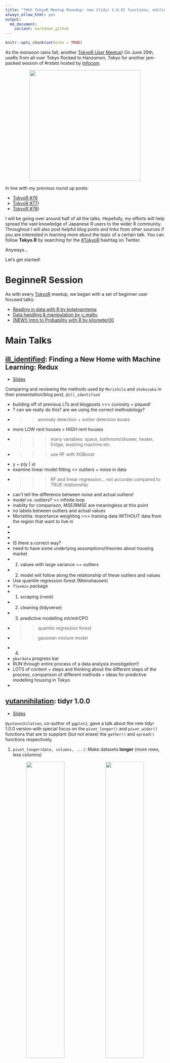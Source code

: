 ```yaml
---
title: "79th TokyoR Meetup Roundup: new {tidyr 1.0.0} functions, editing RAW images with R, and more!"
always_allow_html: yes
output: 
  md_document:
    variant: markdown_github
---
```

```r
knitr::opts_chunk$set(echo = TRUE)
```

As the monsoon rains fall, another [TokyoR User Meetup](https://tokyor.connpass.com/event/130254/)!  On June 29th, useRs from all over Tokyo flocked to Hanzomon, Tokyo for another jam-packed session of #rstats hosted by [Infocom](https://www.infocom.co.jp/en/index.html).

<img src="https://i.imgur.com/UlstyyS.png" style="display: block; margin: auto;" width = "350" />

In line with my previous round up posts:

- [TokyoR #76](https://ryo-n7.github.io/2019-03-07-tokyoR-76-roundup/)
- [TokyoR #77](https://ryo-n7.github.io/2019-04-24-tokyoR-77/)) 
- [TokyoR #78](https://ryo-n7.github.io/2019-05-31-tokyoR-78-roundup/)) 

I will be going over around half of all the talks. Hopefully, my efforts will help spread the vast knowledge of Japanese R users to the wider R community. Throughout I will also post helpful blog posts and links from other sources if you are interested in learning more about the topic of a certain talk. You can follow __Tokyo.R__ by searching for the [#TokyoR](https://twitter.com/hashtag/TokyoR) hashtag on Twitter.

Anyways...

Let's get started!

# BeginneR Session

As with every [TokyoR](http://tokyor.connpass.com/) meetup, we began with a set of beginner user focused talks:

- [Reading in data with R by kotatyamtema](https://www.slideshare.net/kotora_0507/tokyor79-beginnerssession1/kotora_0507/tokyor79-beginnerssession1)
- [Data handling & manipulation by y_mattu](https://ymattu.github.io/TokyoR79/slide.html#/)
- [(NEW!) Intro to Probability with R by kilometer00](https://speakerdeck.com/kilometer/tokyo-dot-r-number-79-beginnersession-que-lu-falseji-chu)

# Main Talks

## [ill_identified](https://twitter.com/ill_Identified): Finding a New Home with Machine Learning: Redux
- [Slides](https://speakerdeck.com/ktgrstsh/rethink-method-to-find-cheap-rental-houses-by-machine-learning)

Comparing and reviewing the methods used by `Morishita` and `shokosaka` in their presentation/blog post, `@ill_identified`

- building off of previous LTs and blogposts >>> curiosity = piqued!
- ? can we really do this? are we using the correct methodology?
- >> anomaly detection + outlier detection books
- more LOW rent houses > HIGH rent houses
- >>> many variables: space, bathroom/shower, heater, fridge, washing machine etc.
- >>> use RF with XGBoost
- y ~ p(y | x) 
- examine linear model fitting <> outliers + noise in data
- >>> RF and linear regression... not accurate compared to TRUE relationship 
- can't tell the difference between noise and actual outliers!
- model vs. outliers? >> infinite loop
- inablity for comparison, MSE/RMSE are meaningless at this point
- no labels between outliers and actual values
- Morishita: importance weighting >>> training data WITHOUT data from the region that want to live in 
-
-
-
- IS there a correct way?
- need to have some underlying assumptions/theories about housing market
- 1. values with large variance == outliers
- 2. model will follow along the relationship of these outliers and values
- Use quantile regression forest (Meinshausen)
- `flexmix` package
- 1. scraping (rvest)
- 2. cleaning (tidyverse)
- 3. predictive modelling mlr/mlrCPO
- >> quantile regression forest
- >> gaussian mixture model
- 4. 
- `pbardata` progress bar
- RUN through entire process of a data analysis investigation!! 
- LOTS of content + steps and thinking about the different steps of the process, comparison of different methods + ideas for predictive modelling housing in Tokyo
-

## [yutannihilation](https://twitter.com/yutannihilation):	tidyr 1.0.0
- [Slides](https://speakerdeck.com/yutannihilation/tidyr-pivot)

`@yutannihilation`, co-author of `ggplot2`, gave a talk about the new tidyr 1.0.0 version with special focus on the `pivot_longer()` and `pivot_wider()` functions that are to supplant (but not erase) the `gather()` and `spread()` functions respectively.

1. `pivot_longer(data, columns, ...)`: Make datasets **longer** (more rows, less columns)

<p float="left" align="center">
<img src="../assets/2019-07-05-tokyoR-79-roundup_files/whatisdata.JPG" width="49%" />
<img src="../assets/2019-07-05-tokyoR-79-roundup_files/whatisdata2.JPG" width="49%" />
</p>

* You can use the various `select()` helper functions to select columns 
  * ex. `starts_with("col")`, ""
* For multiple columns, you need to use `c()`
* Other options such as `col1:col5` and `-col2` still exist as well
* `names_to = ` argument lets you set the name of the variable that will be created by the function
* `values_to = ` argument 
  * if the column name does not already exist in the dataframe you have to wrap them in quotes, `""`

The above are pretty similar to what we had in `gather()` but some new arguments I found interesting were:

* `names_prefix =` argument which lets you remove
  * Ex. Values in column look like "day1", "day2", "day3", etc., if you set `names_prefix = 'day'` it will remove "day" from the values in the column.
* `names_ptype = ` argument lets you set the class type of that column
  * Ex. After taking out "day" from the values in the above example, the number values in the column are still class "character". Set `names_ptype = list(day = integer())` to specify that the column should be an integer class.

<p float="left" align="center">
<img src="../assets/2019-07-05-tokyoR-79-roundup_files/whatisdata.JPG" width="49%" />
<img src="../assets/2019-07-05-tokyoR-79-roundup_files/whatisdata2.JPG" width="49%" />
</p>

* `names_pattern =` and `names_sep =` work similarly in that you specify a regex or symbol on which you want to separate the values into the `names_to` columns you want to create.

2. `pivot_wider(columns, ...)`: Make datasets **wider** (less rows, more columns)

- `names_from = ` and `values_from =` are like in `pivot_longer()` except the opposite way as we combine the column names and specify which column the values for the new column comes from.
- `values_fill =`: use this argument to specify what each value should be when missing.

<p float="left" align="center">
<img src="../assets/2019-07-05-tokyoR-79-roundup_files/whatisdata.JPG" width="49%" />
<img src="../assets/2019-07-05-tokyoR-79-roundup_files/whatisdata2.JPG" width="49%" />
</p>

- `names_sep = ` and `names_prefix = `: Much like their counterparts in `pivot_longer()` except they create new colnames using "sep" value to separate names and add a prefix, respectively
- When there are multiple values for a certain row/group (see below image) you can now wrap up these values into a list. A definite upgrade from `spread/gather()` where this action was not possible.

<p float="left" align="center">
<img src="../assets/2019-07-05-tokyoR-79-roundup_files/whatisdata.JPG" width="49%" />
<img src="../assets/2019-07-05-tokyoR-79-roundup_files/whatisdata2.JPG" width="49%" />
</p>

An alternative to the above is to use `values_fn = ` argument to specify a function to summarize a set of values in a column, this may be the optimal strategy if you do not wnat list-columns everywhere in your data frame.

Read the in-development `tidyr` vignette 

You could also flip through the slides as they give a nice 

As this was only a 20 minute talk he wasn't able to talk about everything such as information regarding `specs` but I've listed resources below that can be of help.

Some discussion followed on the #TokyoR hashtag as some questioned whether the complicated gamut of arguments to the new `pivot_*()` functions differs from the tidyverse style of simple verbs describing the user's action. Others commented how the very messy nature of real world data necessitates the extra layer of complexity in the spread/gather/pivot functions.

It has been speculated that tidyr 1.0.0 was going to be released by the useR Conference in early July, however more likely it will be the late July if not early August.

Additional resources:

- [Pivoting functions vignette on tidyr.tidyverse.org](https://tidyr.tidyverse.org/dev/articles/pivot.html)
- [Pivoting functions vignette (translated to Japanese by Atsusy)](https://blog.atusy.net/2019/06/29/pivoting-tidyr-1-0-0/)

# LTs

## [flaty13](https://twitter.com/flaty13): RMarkdown Template for Analytics Teams!
- [Slides](https://docs.google.com/presentation/d/1mDU3VgoaMgljEQj1zHSaDS5J0mzAu-MqlJd5jqHBt5I/edit#slide=id.p)

`@flaty13` who has previously presented at both Tokyo.R and Japan.R gave a presentation on creating RMarkdown templates at his workplace. The usual workflow is that those that use R knit a RMD into a .html file then upload it to their web server to share. However, every team member has a different level of knowledge of RMarkdown and as such it can be difficult for others to understand the structure and flow of another person's report. To remedy this `@flaty13` decided to create a RMarkdown **template** for everybody to use!

The one of the main differences that needed to be standardized was how people loaded packages as well as read in data so after a "Summary" section at the top the next two sections were:

- "Preparation" section: Loaded all the libraries, configured RMD options, and defined any custom functions 
- "Data Load & Check" sections: Reads in all the data, does the processing and checking as well. This sections makes it clear WHERE the data is coming from.

![]()

He also took advantage of the "Table of Contents", "Code folding", and "Tabset" options to create a report template that is easy to navigate and reduces the amount of clutter. These options were all called in via the template's YAML header:

![]()

As a result of creating a standard template, `@flaty13` found that it became a lot easier to understand other team members' reports and it also became easier for new employees to get integrated into the RMarkdown reports workflow.

Additional resources:

- [Chapter 17: Document Templaes from RMarkdown: The Definitive Guide by Yihui Xie, JJ Allaire, & Garrett Grolemund](https://bookdown.org/yihui/rmarkdown/document-templates.html)
- [RMarkdown Theme Gallery by Andrew Zieffler](http://www.datadreaming.org/post/r-markdown-theme-gallery/)
- [{markdowntemplates} package by hrbrmstr](https://github.com/hrbrmstr/markdowntemplates)


## [igjit](https://twitter.com/igjit): Creating images from RAW data using R!
- [Slides](https://igjit.github.io/slides/2019/06/raw-processing-r/#/)

- `@igjit` has come to present at Tokyo.R yet again, cooking up another interesting way to use R, this time for creating images from RAW data with R! RAW is a certain file format that captures **all** of the image data recorded by a camera's sensor when you take a photo. As no data is compressed in this format (compared to say, JPEG) you are able to get very high quality images. One advantage of RAW is that it is able to record more levels of brightness ("bits") which means you can make more adjustments in terms of exposure, contrast, and brightness when producing your image. 

To do this `@igjit` primarily used the `{imager}`, `{reticulate}`, `{tidyverse}` packages while also using the Python library `rawpy` to actually load in the RAW data into R.

![]()

After loading in the data you can use functions from `{imager}` to edit and process the image in different ways such as demosaic-ing and white balance editing.

![]()

`@igjit` has created a `bookdown` of the how-to and various tutorials of manipulating RAW images with R which you can find [here](https://igjit.github.io/camera-raw-processing-r/index.html)! 

In conclusion, `@igjit` talked about how R isn't **JUST** a tool for statistical work and it can be used for other tasks too! Also from pursuing this project he realized that using R for RAW image processing can be quite an advantage due to R's non-standard evaluation for interactive analysis, `%>%`, and the ability to use vector operations on objects.

## [soriente](): R Coding Styles

At her first Tokyo.R, `@soriente`, talked about different R coding styles. Coming from a PHP background she wondered if there were any "official" or certain guidelines in writing R code. The resource she came across was Google's [Style Guide](https://google.github.io/styleguide/Rguide.xml). 

![]()

One of the things she noted was that in R it doesn't seem to matter if you wrap characters using single-quotes `'blah'` or double-quotes `"blahblah"` which was odd for her as a PHP person as in that language there is a significant difference. Another style guide many R users maybe familiar with is the [tidyverse style guide](https://style.tidyverse.org/):

![]()

Below are some other resources for coding styles:

- [{lintr}: static code analysis (checks for adherence to specified coding style, syntax errors, etc.) - Jim Hester](https://github.com/jimhester/lintr)
- [Automatic tools for improving R packages - Maëlle Salmon](https://masalmon.eu/2017/06/17/automatictools/)
- [{styler}: print R source code adhering to tidyverse (and other style guides) formatting rules](https://github.com/r-lib/styler)

# Other Talks

- [katoshoo](https://twitter.com/kat0_sh00): [Data Science at a JTBC (Japanese Traditional Big Company)!]()
- [kur0cky_y](https://twitter.com/kur0cky_y): [Get movie dates with R!](https://speakerdeck.com/kur0cky/detademotewohackseyo-ying-hua-detobian)
- [0_u0](https://twitter.com/0_u0): [Negative binomial modeling in marketing!](https://8-u8.github.io/TokyoR/20190525/Presentation.html#1)

# Food, Drinks, and Conclusion

This month's food & drinks was an Italian-themed dinner with an assortment of pasta and pizza available. With a loud rendition of “kampai!”
(cheers!) R users from all over Tokyo began to talk about their
successes and struggles with R. A fun tradition at `TokyoR` is a
**Rock-Paper-Scissors** tournament with the prize being __free__ data
science books:

- [Introduction to RStudio & the Tidyverse - Yuya Matsumura, Hiroaki Yutani, & Yasunori Kinosada, Kazuhiro Maeda]()
- [Machine Learning in Python (Japanese version) - Michael Bowles]()
- A few other titles I didn't quite catch (sorry)

"Booing" incident at the Rock-Paper-Scissors Tournament

Not only was it disrespectful to other Pythonistas at the meetup but also to the person who took the time and effort to donate the book.

It was good to see that the organizers and others came out to admonish this kind of behavior. In the time that I've been going to Tokyo.R, the meetup has always been very welcoming of people from all backgrounds including Python and we have had presentations with the usage of Python alongside R via `reticulate`, including a presentation in this session!